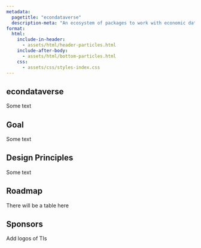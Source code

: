 ```yaml
---
metadata:
  pagetitle: "econdataverse"
  description-meta: "An ecosystem of packages to work with economic data in R and Python."
format: 
  html:
    include-in-header: 
      - assets/html/header-particles.html
    include-after-body: 
      - assets/html/bottom-particles.html
    css:
      - assets/css/styles-index.css
---
```


::: {#particles-js}
::: {#particles-text}
## econdataverse

Some text 

:::
:::

::: {#index-text}
## Goal

Some text

:::


::: {#index-text}
## Design Principles

Some text

:::

::: {#index-text}
## Roadmap

There will be a table here

:::

::: {#index-text}
## Sponsors

Add logos of TIs

:::





